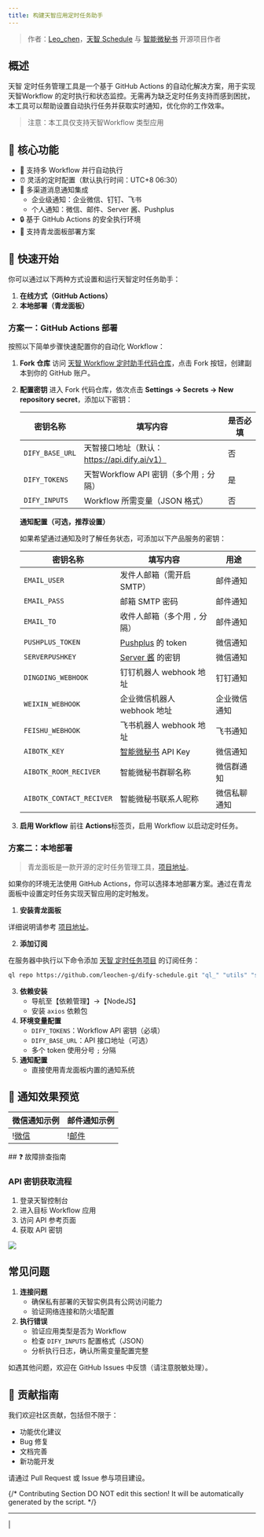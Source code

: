 ```yaml
---
title: 构建天智应用定时任务助手
---
```



> 作者：[Leo\_chen](https://github.com/leochen-g)，[天智 Schedule](https://github.com/leochen-g/dify-schedule) 与 [智能微秘书](https://github.com/leochen-g/wechat-assistant-pro) 开源项目作者

## 概述

天智 定时任务管理工具是一个基于 GitHub Actions 的自动化解决方案，用于实现天智Workflow 的定时执行和状态监控。无需再为缺乏定时任务支持而感到困扰，本工具可以帮助设置自动执行任务并获取实时通知，优化你的工作效率。

> 注意：本工具仅支持天智Workflow 类型应用

## 🌟 核心功能

* 🔄 支持多 Workflow 并行自动执行
* ⏰ 灵活的定时配置（默认执行时间：UTC+8 06:30）
* 📱 多渠道消息通知集成
  * 企业级通知：企业微信、钉钉、飞书
  * 个人通知：微信、邮件、Server 酱、Pushplus
* 🔒 基于 GitHub Actions 的安全执行环境
* 🐲 支持青龙面板部署方案

## 🚀 快速开始

你可以通过以下两种方式设置和运行天智定时任务助手：

1. **在线方式（GitHub Actions）**
2. **本地部署（青龙面板）**

### 方案一：GitHub Actions 部署

按照以下简单步骤快速配置你的自动化 Workflow：

1. **Fork 仓库** 访问 [天智 Workflow 定时助手代码仓库](https://github.com/leochen-g/dify-schedule)，点击 Fork 按钮，创建副本到你的 GitHub 账户。
2.  **配置密钥** 进入 Fork 代码仓库，依次点击 **Settings -> Secrets -> New repository secret**，添加以下密钥：

    | 密钥名称            | 填写内容                                 | 是否必填 |
    | --------------- | ------------------------------------ | ---- |
    | `DIFY_BASE_URL` |天智接口地址（默认：https://api.dify.ai/v1） | 否    |
    | `DIFY_TOKENS`   |天智Workflow API 密钥（多个用 `;` 分隔）     | 是    |
    | `DIFY_INPUTS`   | Workflow 所需变量（JSON 格式）               | 否    |

    **通知配置（可选，推荐设置）**

    如果希望通过通知及时了解任务状态，可添加以下产品服务的密钥：

    | 密钥名称                     | 填写内容                                                                 | 用途     |
    | ------------------------ | -------------------------------------------------------------------- | ------ |
    | `EMAIL_USER`             | 发件人邮箱（需开启 SMTP）                                                      | 邮件通知   |
    | `EMAIL_PASS`             | 邮箱 SMTP 密码                                                           | 邮件通知   |
    | `EMAIL_TO`               | 收件人邮箱（多个用 `,` 分隔）                                                    | 邮件通知   |
    | `PUSHPLUS_TOKEN`         | [Pushplus](http://www.pushplus.plus/) 的 token                        | 微信通知   |
    | `SERVERPUSHKEY`          | [Server 酱](https://sct.ftqq.com/) 的密钥                                | 微信通知   |
    | `DINGDING_WEBHOOK`       | 钉钉机器人 webhook 地址                                                     | 钉钉通知   |
    | `WEIXIN_WEBHOOK`         | 企业微信机器人 webhook 地址                                                   | 企业微信通知 |
    | `FEISHU_WEBHOOK`         | 飞书机器人 webhook 地址                                                     | 飞书通知   |
    | `AIBOTK_KEY`             | [智能微秘书](https://wechat.aibotk.com/?r=dBL0Bn\&f=difySchedule) API Key | 微信通知   |
    | `AIBOTK_ROOM_RECIVER`    | 智能微秘书群聊名称                                                            | 微信群通知  |
    | `AIBOTK_CONTACT_RECIVER` | 智能微秘书联系人昵称                                                           | 微信私聊通知 |
3. **启用 Workflow** 前往 **Actions**标签页，启用 Workflow 以启动定时任务。

### 方案二：本地部署

> 青龙面板是一款开源的定时任务管理工具，[项目地址](https://github.com/whyour/qinglong)。

如果你的环境无法使用 GitHub Actions，你可以选择本地部署方案。通过在青龙面板中设置定时任务实现天智应用的定时触发。

1. **安装青龙面板**

详细说明请参考 [项目地址](https://github.com/whyour/qinglong)。

2. **添加订阅**

在服务器中执行以下命令添加 [天智 定时任务项目](https://github.com/leochen-g/dify-schedule) 的订阅任务：

```bash
ql repo https://github.com/leochen-g/dify-schedule.git "ql_" "utils" "sdk"
```

3. **依赖安装**
   * 导航至【依赖管理】->【NodeJS】
   * 安装 `axios` 依赖包
4. **环境变量配置**
   * `DIFY_TOKENS`：Workflow API 密钥（必填）
   * `DIFY_BASE_URL`：API 接口地址（可选）
   * 多个 token 使用分号 `;` 分隔
5. **通知配置**
   * 直接使用青龙面板内置的通知系统

## 📸 通知效果预览

<table>
  <thead>
    <tr>
      <th>微信通知示例</th>
      <th>邮件通知示例</th>
    </tr>
  </thead>
  <tbody>
    <tr>
      <td>!<a href="https://assets-docs.dify.ai/2025/01/854f7a601a7dc277f8df095f06b2d5f0.png">微信</a></td>
      <td>!<a href="https://assets-docs.dify.ai/2025/01/192e3ec292686129198a45562fad26cf.png">邮件</a></td>
    </tr>
  </tbody>
</table>
## ❓ 故障排查指南

### API 密钥获取流程

1. 登录天智控制台
2. 进入目标 Workflow 应用
3. 访问 API 参考页面
4. 获取 API 密钥

![](https://assets-docs.dify.ai/2025/01/f7239b198b4aeac98d209bfcebae153d.png)

## 常见问题

1. **连接问题**
   * 确保私有部署的天智实例具有公网访问能力
   * 验证网络连接和防火墙配置
2. **执行错误**
   * 验证应用类型是否为 Workflow
   * 检查 `DIFY_INPUTS` 配置格式（JSON）
   * 分析执行日志，确认所需变量配置完整

如遇其他问题，欢迎在 GitHub Issues 中反馈（请注意脱敏处理）。

## 🤝 贡献指南

我们欢迎社区贡献，包括但不限于：

* 功能优化建议
* Bug 修复
* 文档完善
* 新功能开发

请通过 Pull Request 或 Issue 参与项目建设。

{/*
Contributing Section
DO NOT edit this section!
It will be automatically generated by the script.
*/}

---

[  ](https://github.com/langgenius/dify-docs/edit/main/zh-hans/learn-more/use-cases/dify-schedule.mdx) | [  ](https://github.com/langgenius/dify-docs/issues/new?template=docs.yml)


